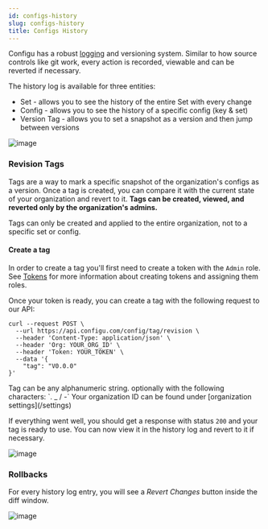 ```yaml
---
id: configs-history
slug: configs-history
title: Configs History
---
```


Configu has a robust [logging](/audit-log) and versioning system.
Similar to how source controls like git work, every action is recorded, viewable and can be reverted if necessary.

The history log is available for three entities:

- Set - allows you to see the history of the entire Set with every change
- Config - allows you to see the history of a specific config (key & set)
- Version Tag - allows you to set a snapshot as a version and then jump between versions

![image](./img/configs-history/history-sets.png)

### Revision Tags
Tags are a way to mark a specific snapshot of the organization's configs as a version.
Once a tag is created, you can compare it with the current state of your organization and revert to it.
**Tags can be created, viewed, and reverted only by the organization's admins.**

<Admonition type="caution">
  Tags can only be created and applied to the entire organization, not to a specific set or config.
</Admonition>

#### Create a tag
In order to create a tag you'll first need to create a token with the `Admin` role.
See [Tokens](/tokens/#assign-roles-to-a-token) for more information about creating tokens and assigning them roles.

Once your token is ready, you can create a tag with the following request to our API:

```shell
curl --request POST \
  --url https://api.configu.com/config/tag/revision \
  --header 'Content-Type: application/json' \
  --header 'Org: YOUR_ORG_ID' \
  --header 'Token: YOUR_TOKEN' \
  --data '{
	"tag": "V0.0.0"
}'
````
<Admonition type="info">
  Tag can be any alphanumeric string. optionally with the following characters: `. _ / -`
</Admonition>
<Admonition type="tip">
  Your organization ID can be found under [organization settings](/settings)
</Admonition>

If everything went well, you should get a response with status `200` and your tag is ready to use.
You can now view it in the history log and revert to it if necessary.

![image](./img/configs-history/history-tags.png)

### Rollbacks

For every history log entry, you will see a _Revert Changes_ button inside the diff window.

![image](./img/configs-history/configs-history-diff.png)
